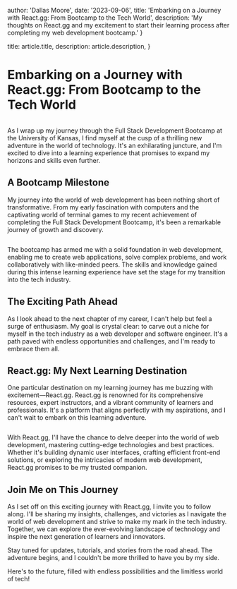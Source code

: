 
  author: 'Dallas Moore',
  date: '2023-09-06',
  title: 'Embarking on a Journey with React.gg: From Bootcamp to the Tech World',
  description: 'My thoughts on React.gg and my excitement to start their learning process after completing my web development bootcamp.'
}

  title: article.title,
  description: article.description,
}


# Embarking on a Journey with React.gg: From Bootcamp to the Tech World

<Image src={reactGG} alt="" />

As I wrap up my journey through the Full Stack Development Bootcamp at the University of Kansas, I find myself at the cusp of a thrilling new adventure in the world of technology. It's an exhilarating juncture, and I'm excited to dive into a learning experience that promises to expand my horizons and skills even further.

## A Bootcamp Milestone

My journey into the world of web development has been nothing short of transformative. From my early fascination with computers and the captivating world of terminal games to my recent achievement of completing the Full Stack Development Bootcamp, it's been a remarkable journey of growth and discovery.

<Image src={certificate} alt="" />

The bootcamp has armed me with a solid foundation in web development, enabling me to create web applications, solve complex problems, and work collaboratively with like-minded peers. The skills and knowledge gained during this intense learning experience have set the stage for my transition into the tech industry.

## The Exciting Path Ahead

As I look ahead to the next chapter of my career, I can't help but feel a surge of enthusiasm. My goal is crystal clear: to carve out a niche for myself in the tech industry as a web developer and software engineer. It's a path paved with endless opportunities and challenges, and I'm ready to embrace them all.

## React.gg: My Next Learning Destination

One particular destination on my learning journey has me buzzing with excitement—React.gg. React.gg is renowned for its comprehensive resources, expert instructors, and a vibrant community of learners and professionals. It's a platform that aligns perfectly with my aspirations, and I can't wait to embark on this learning adventure.

<Image src={reactGG2} alt="" />

With React.gg, I'll have the chance to delve deeper into the world of web development, mastering cutting-edge technologies and best practices. Whether it's building dynamic user interfaces, crafting efficient front-end solutions, or exploring the intricacies of modern web development, React.gg promises to be my trusted companion.

## Join Me on This Journey

As I set off on this exciting journey with React.gg, I invite you to follow along. I'll be sharing my insights, challenges, and victories as I navigate the world of web development and strive to make my mark in the tech industry. Together, we can explore the ever-evolving landscape of technology and inspire the next generation of learners and innovators.

Stay tuned for updates, tutorials, and stories from the road ahead. The adventure begins, and I couldn't be more thrilled to have you by my side.

Here's to the future, filled with endless possibilities and the limitless world of tech!
